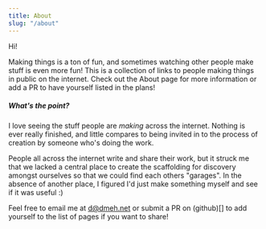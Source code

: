 ```yaml
---
title: About
slug: "/about"
---
```


Hi!

Making things is a ton of fun, and sometimes watching other people make stuff
is even more fun! This is a collection of links to people making things in
public on the internet. Check out the About page for more information or add a
PR to have yourself listed in the plans!

##### What's the point?
I love seeing the stuff people are _making_ across the internet. Nothing is 
ever really finished, and little compares to being invited in to the process
of creation by someone who's doing the work. 

People all across the internet write and share their work, but it struck me that
we lacked a central place to create the scaffolding for discovery amongst 
ourselves so that we could find each others "garages". In the absence of another
place, I figured I'd just make something myself and see if it was useful :)

Feel free to email me at d@dmeh.net or submit a PR on (github)[] to add yourself
to the list of pages if you want to share!
